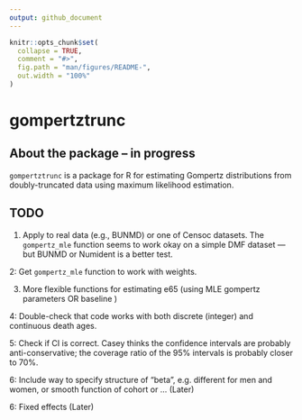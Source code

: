 ```yaml
---
output: github_document
---
```


<!-- README.md is generated from README.Rmd. Please edit that file -->

```r
knitr::opts_chunk$set(
  collapse = TRUE,
  comment = "#>",
  fig.path = "man/figures/README-",
  out.width = "100%"
)
```

# gompertztrunc 

## About the package -- in progress

`gompertztrunc` is a package for R for estimating Gompertz distributions from doubly-truncated data using maximum likelihood estimation.


## TODO 

1. Apply to real data (e.g., BUNMD) or one of Censoc datasets. The `gompertz_mle` function seems to work okay on a simple DMF dataset — but BUNMD or Numident is a better test. 

2: Get `gompertz_mle` function to work with weights. 

3. More flexible functions for estimating e65 (using MLE gompertz parameters OR baseline )

4: Double-check that code works with both discrete (integer) and continuous death ages. 

5: Check if CI is correct. Casey thinks the confidence intervals are probably anti-conservative; the coverage ratio of the 95% intervals is probably closer to 70%. 

6: Include way to specify structure of "beta", e.g. different for men and women, or smooth function of cohort or ... (Later)

6: Fixed effects (Later)

